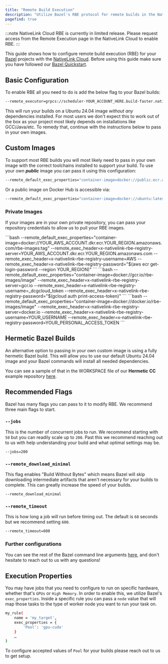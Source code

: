 ```yaml
---
title: "Remote Build Execution"
description: "Utilize Bazel's RBE protocol for remote builds in the NativeLink Cloud"
pagefind: true
---
```

:::note
NativeLink Cloud RBE is currently in limited release. Please request access from the
Remote Execution page in the NativeLink Cloud to enable RBE.
:::

This guide shows how to configure remote build execution (RBE) for your
[Bazel](https://bazel.build/) projects with the
[NativeLink Cloud](https://app.nativelink.com). Before using this guide
make sure you have followed our [Bazel Quickstart](/docs/nativelink-cloud/bazel).

## Basic Configuration
To enable RBE all you need to do is add the below flag to your Bazel builds:
```bash
--remote_executor=grpcs://scheduler-YOUR_ACCOUNT_HERE.build-faster.nativelink.net:443
```

This will run your builds on a Ubuntu 24.04 image *without any* dependencies installed.
For most users we don't expect this to work out of the box as your project most
likely depends on installations like GCC/Java/etc. To remedy that, continue with the
instructions below to pass in your own images.

## Custom Images
To support most RBE builds you will most likely need to pass in your own image with the
correct toolchains installed to support your build. To use your own __*public*__ image you can pass
it using this configuration:
```bash
--remote_default_exec_properties="container-image=docker://public.ecr.aws/ubuntu/ubuntu:24.04_stable"
```
Or a public image on Docker Hub is accessible via:
```bash
--remote_default_exec_properties="container-image=docker://ubuntu:latest"
```

### Private Images
If your images are in your own private repository, you can pass your repository
credentials to allow us to pull your RBE images.


<Tabs syncKey="platform">
  <TabItem label="AWS">
    ```bash
    --remote_default_exec_properties="container-image=docker://YOUR_AWS_ACCOUNT.dkr.ecr.YOUR_REGION.amazonaws.com/rbe-images:tag"
    --remote_exec_header=x-nativelink-rbe-registry-server=YOUR_AWS_ACCOUNT.dkr.ecr.YOUR_REGION.amazonaws.com
    --remote_exec_header=x-nativelink-rbe-registry-username=AWS
    --remote_exec_header=x-nativelink-rbe-registry-password="$(aws ecr get-login-password --region YOUR_REGION)"
    ```
  </TabItem>
  <TabItem label="Google Cloud">
    ```bash
    --remote_default_exec_properties="container-image=docker://gcr.io/rbe-images/image"
    --remote_exec_header=x-nativelink-rbe-registry-server=gcr.io
    --remote_exec_header=x-nativelink-rbe-registry-username=_dcgcloud_token
    --remote_exec_header=x-nativelink-rbe-registry-password="$(gcloud auth print-access-token)"
    ```
  </TabItem>
  <TabItem label="Docker.io">
    ```bash
    --remote_default_exec_properties="container-image=docker://docker.io/rbe-images/image"
    --remote_exec_header=x-nativelink-rbe-registry-server=docker.io
    --remote_exec_header=x-nativelink-rbe-registry-username=YOUR_USERNAME
    --remote_exec_header=x-nativelink-rbe-registry-password=YOUR_PERSONAL_ACCESS_TOKEN
    ```
  </TabItem>
</Tabs>

## Hermetic Bazel Builds
An alternative option to passing in your own custom image is using a fully hermetic
Bazel build. This will allow you to use our default Ubuntu 24.04 image and your Bazel
commands will install all needed dependencies.

You can see a sample of that in the WORKSPACE file of our **Hermetic CC** example
repository [here](https://github.com/TraceMachina/hermetic_cc_toolchain_rbe_example/blob/main/WORKSPACE).

## Recommended Flags
Bazel has many flags you can pass to it to modify RBE. We recommend three main flags to start.

### `--jobs`
This is the number of concurrent jobs to run. We recommend starting with `50` but
you can readily scale up to `200`. Past this we recommend reaching out to us with help
understanding your build and what optimal settings may be.
```bash
--jobs=200
```

### `--remote_download_minimal`
This flag enables "Build Without Bytes" which means Bazel will skip downloading
intermediate artifacts that aren't necessary for your builds to complete. This
can greatly increase the speed of your builds.
```bash
--remote_download_minimal
```

### `--remote_timeout`
This is how long a job will run before timing out. The default is `60` seconds but we
recommend setting `600`.
```bash
--remote_timeout=600
```

### Further configurations
You can see the rest of the Bazel command line arguments [here](https://bazel.build/reference/command-line-reference),
and don't hesitate to reach out to us with any questions!

## Execution Properties
You may have jobs that you need to configure to run on specific hardware, whether that's `GPUs` or `High Memory`. In
order to enable this, we utilize Bazel's `exec_properties`. Inside a specific rule you can pass a `node` value
that will map those tasks to the type of worker node you want to run your task on.

```bash
my_rule(
    name = 'my_target',
    exec_properties = {
        'Pool': 'gpu-cuda'
    }
    …
)
```
To configure accepted values of `Pool` for your builds please reach out to us to get setup.
